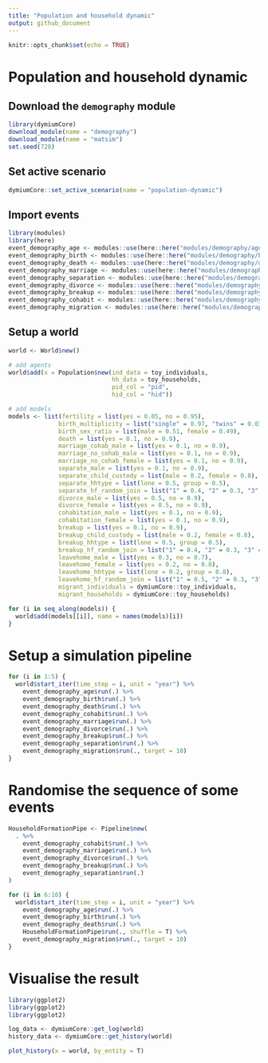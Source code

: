 ```yaml
---
title: "Population and household dynamic"
output: github_document
---
```


```r
knitr::opts_chunk$set(echo = TRUE)
```

# Population and household dynamic

## Download the `demography` module

```r
library(dymiumCore)
download_module(name = "demography")
download_module(name = "matsim")
set.seed(728)
```

## Set active scenario

```r
dymiumCore::set_active_scenario(name = "population-dynamic")
```


## Import events

```r
library(modules)
library(here)
event_demography_age <- modules::use(here::here("modules/demography/age.R"))
event_demography_birth <- modules::use(here::here("modules/demography/birth.R"))
event_demography_death <- modules::use(here::here("modules/demography/death.R"))
event_demography_marriage <- modules::use(here::here("modules/demography/marriage.R"))
event_demography_separation <- modules::use(here::here("modules/demography/separation.R"))
event_demography_divorce <- modules::use(here::here("modules/demography/divorce.R"))
event_demography_breakup <- modules::use(here::here("modules/demography/breakup.R"))
event_demography_cohabit <- modules::use(here::here("modules/demography/cohabit.R"))
event_demography_migration <- modules::use(here::here("modules/demography/migration.R"))
```

## Setup a world

```r
world <- World$new()

# add agents
world$add(x = Population$new(ind_data = toy_individuals, 
                             hh_data = toy_households, 
                             pid_col = "pid", 
                             hid_col = "hid"))

# add models
models <- list(fertility = list(yes = 0.05, no = 0.95),
              birth_multiplicity = list("single" = 0.97, "twins" = 0.03),
              birth_sex_ratio = list(male = 0.51, female = 0.49),
              death = list(yes = 0.1, no = 0.9),
              marriage_cohab_male = list(yes = 0.1, no = 0.9),
              marriage_no_cohab_male = list(yes = 0.1, no = 0.9),
              marriage_no_cohab_female = list(yes = 0.1, no = 0.9),
              separate_male = list(yes = 0.1, no = 0.9),
              separate_child_custody = list(male = 0.2, female = 0.8),
              separate_hhtype = list(lone = 0.5, group = 0.5),
              separate_hf_random_join = list("1" = 0.4, "2" = 0.3, "3" = 0.2, "4" = 0.1),
              divorce_male = list(yes = 0.5, no = 0.9),
              divorce_female = list(yes = 0.5, no = 0.9),
              cohabitation_male = list(yes = 0.1, no = 0.9),
              cohabitation_female = list(yes = 0.1, no = 0.9),
              breakup = list(yes = 0.1, no = 0.9),
              breakup_child_custody = list(male = 0.2, female = 0.8),
              breakup_hhtype = list(lone = 0.5, group = 0.5),
              breakup_hf_random_join = list("1" = 0.4, "2" = 0.3, "3" = 0.2, "4" = 0.1),
              leavehome_male = list(yes = 0.3, no = 0.7),
              leavehome_female = list(yes = 0.2, no = 0.8),
              leavehome_hhtype = list(lone = 0.2, group = 0.8),
              leavehome_hf_random_join = list("1" = 0.5, "2" = 0.3, "3" = 0.1, "4" = 0.1),
              migrant_individuals = dymiumCore::toy_individuals, 
              migrant_households = dymiumCore::toy_households)

for (i in seq_along(models)) {
  world$add(models[[i]], name = names(models)[i])
}
```

# Setup a simulation pipeline

```r
for (i in 1:5) {
  world$start_iter(time_step = i, unit = "year") %>%
    event_demography_age$run(.) %>%
    event_demography_birth$run(.) %>%
    event_demography_death$run(.) %>%
    event_demography_cohabit$run(.) %>%
    event_demography_marriage$run(.) %>%
    event_demography_divorce$run(.) %>%
    event_demography_breakup$run(.) %>%
    event_demography_separation$run(.) %>%
    event_demography_migration$run(., target = 10)
}
```

# Randomise the sequence of some events

```r
HouseholdFormationPipe <- Pipeline$new(
  . %>%
    event_demography_cohabit$run(.) %>%
    event_demography_marriage$run(.) %>%
    event_demography_divorce$run(.) %>%
    event_demography_breakup$run(.) %>%
    event_demography_separation$run(.)
)
```


```r
for (i in 6:10) {
  world$start_iter(time_step = i, unit = "year") %>%
    event_demography_age$run(.) %>%
    event_demography_birth$run(.) %>%
    event_demography_death$run(.) %>%
    HouseholdFormationPipe$run(., shuffle = T) %>%
    event_demography_migration$run(., target = 10)
}
```

# Visualise the result

```r
library(ggplot2)
library(ggplot2)
library(ggplot2)

log_data <- dymiumCore::get_log(world)
history_data <- dymiumCore::get_history(world)

plot_history(x = world, by_entity = T)
```

